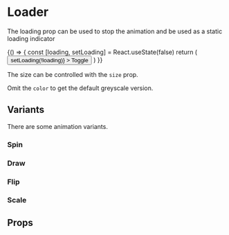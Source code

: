 
<Meta title="Components|Loader" component={Loader} />

# Loader

<Preview>
  <Story name="default">
    <Loader color="secondary.dark" />
  </Story>
</Preview>

The loading prop can be used to stop the animation and be used as a static loading indicator

<Preview>
  <Story name="loading">
    {() => {
      const [loading, setLoading] = React.useState(false)
      return (
        <Column>
          <Loader loading={loading} />
          <Button
            variant="outlined"
            color="primary"
            onClick={() => setLoading(!loading)}
          >
            Toggle
          </Button>
        </Column>
      )
    }}
  </Story>
</Preview>

The size can be controlled with the `size` prop.

<Preview>
  <Story name="small">
    <Loader color="secondary.dark" size={100} />
  </Story>
</Preview>

Omit the `color` to get the default greyscale version.

<Preview>
  <Story name="grey">
    <Loader size={200} />
  </Story>
</Preview>

## Variants

There are some animation variants.

### Spin

<Preview>
  <Story name="spin">
    <Loader variant={'spin'} color="secondary.main" size={200} />
  </Story>
  <Story name="spin grey">
    <Loader variant={'spin'} size={200} />
  </Story>
</Preview>

### Draw

<Preview>
  <Story name="draw">
    <Loader variant={'draw'} color="primary.light" size={200} />
  </Story>
  <Story name="draw grey">
    <Loader variant={'draw'} size={200} />
  </Story>
</Preview>

### Flip

<Preview>
  <Story name="flip">
    <Loader variant={'flip'} color="primary.light" size={200} />
  </Story>
  <Story name="flip grey">
    <Loader variant={'flip'} size={200} />
  </Story>
</Preview>

### Scale

<Preview>
  <Story name="scale">
    <Loader variant={'scale'} color="secondary.light" size={200} />
  </Story>
  <Story name="scale grey">
    <Loader variant={'scale'} size={200} />
  </Story>
</Preview>

## Props

<Props of={Loader} />
